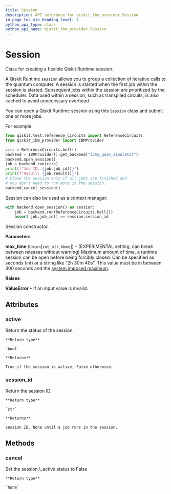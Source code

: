 ```yaml
---
title: Session
description: API reference for qiskit_ibm_provider.Session
in_page_toc_min_heading_level: 1
python_api_type: class
python_api_name: qiskit_ibm_provider.Session
---
```


# Session

<Class id="qiskit_ibm_provider.Session" github="https://github.com/qiskit/qiskit-ibm-provider/tree/stable/0.7/qiskit_ibm_provider/session.py" signature="Session(max_time=None)">
  Class for creating a flexible Qiskit Runtime session.

  A Qiskit Runtime `session` allows you to group a collection of iterative calls to the quantum computer. A session is started when the first job within the session is started. Subsequent jobs within the session are prioritized by the scheduler. Data used within a session, such as transpiled circuits, is also cached to avoid unnecessary overhead.

  You can open a Qiskit Runtime session using this `Session` class and submit one or more jobs.

  For example:

  ```python
  from qiskit.test.reference_circuits import ReferenceCircuits
  from qiskit_ibm_provider import IBMProvider

  circ = ReferenceCircuits.bell()
  backend = IBMProvider().get_backend("ibmq_qasm_simulator")
  backend.open_session()
  job = backend.run(circ)
  print(f"Job ID: {job.job_id()}")
  print(f"Result: {job.result()}")
  # Close the session only if all jobs are finished and
  # you don't need to run more in the session.
  backend.cancel_session()
  ```

  Session can also be used as a context manager:

  ```python
  with backend.open_session() as session:
      job = backend.run(ReferenceCircuits.bell())
      assert job.job_id() == session.session_id
  ```

  Session constructor.

  **Parameters**

  **max\_time** (`Union`\[`int`, `str`, `None`]) – (EXPERIMENTAL setting, can break between releases without warning) Maximum amount of time, a runtime session can be open before being forcibly closed. Can be specified as seconds (int) or a string like “2h 30m 40s”. This value must be in between 300 seconds and the [system imposed maximum](https://qiskit.org/documentation/partners/qiskit_ibm_runtime/faqs/max_execution_time.html).

  **Raises**

  **ValueError** – If an input value is invalid.

  ## Attributes

  <span id="session-active" />

  ### active

  <Attribute id="qiskit_ibm_provider.Session.active" name="active" signature="bool">
    Return the status of the session.

    **Return type**

    `bool`

    **Returns**

    True if the session is active, False otherwise.
  </Attribute>

  <span id="session-session-id" />

  ### session\_id

  <Attribute id="qiskit_ibm_provider.Session.session_id" name="session_id" signature="str">
    Return the session ID.

    **Return type**

    `str`

    **Returns**

    Session ID. None until a job runs in the session.
  </Attribute>

  ## Methods

  <span id="session-cancel" />

  ### cancel

  <Function id="qiskit_ibm_provider.Session.cancel" name="cancel" signature="Session.cancel()">
    Set the session.\_active status to False

    **Return type**

    `None`
  </Function>
</Class>

